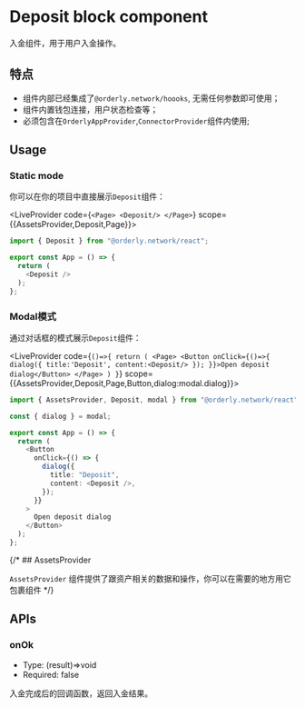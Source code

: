 

# Deposit block component

入金组件，用于用户入金操作。

## 特点

- 组件内部已经集成了`@orderly.network/hoooks`, 无需任何参数即可使用；
- 组件内置钱包连接，用户状态检查等；
- 必须包含在`OrderlyAppProvider`,`ConnectorProvider`组件内使用;

## Usage

### Static mode

你可以在你的项目中直接展示`Deposit`组件：


<LiveProvider code={`<Page>
    <Deposit/>
</Page>`} scope={{AssetsProvider,Deposit,Page}}>
<div className="flex justify-center py-3 mt-5 rounded shadow-lg bg-base-700">


<LivePreview />

</div>
  
  <LiveError />
</LiveProvider>

```typescript copy
import { Deposit } from "@orderly.network/react";

export const App = () => {
  return (
    <Deposit />
  );
};
```

### Modal模式

通过对话框的模式展示`Deposit`组件：

<LiveProvider code={`()=>{
    return (
        <Page>
        <Button onClick={()=>{
            dialog({
                title:'Deposit',
                content:<Deposit/>
            });
        }}>Open deposit dialog</Button>
</Page>
    )
}`} scope={{AssetsProvider,Deposit,Page,Button,dialog:modal.dialog}}>
<div className="flex justify-center py-10 mt-5 rounded shadow-lg bg-base-700 color-item">

<LivePreview />

</div>
  
  <LiveError />
</LiveProvider>


```typescript copy
import { AssetsProvider, Deposit, modal } from "@orderly.network/react";

const { dialog } = modal;

export const App = () => {
  return (
    <Button
      onClick={() => {
        dialog({
          title: "Deposit",
          content: <Deposit />,
        });
      }}
    >
      Open deposit dialog
    </Button>
  );
};
```

{/* ## AssetsProvider

`AssetsProvider` 组件提供了跟资产相关的数据和操作，你可以在需要的地方用它包裹组件 */}

## APIs


### onOk

- Type: (result)=>void
- Required: false

入金完成后的回调函数，返回入金结果。